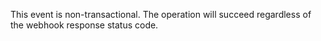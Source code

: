 
This event is non-transactional. The operation will succeed regardless of the webhook response status code.
